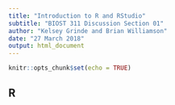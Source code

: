 ```yaml
---
title: "Introduction to R and RStudio"
subtitle: "BIOST 311 Discussion Section 01"
author: "Kelsey Grinde and Brian Williamson"
date: "27 March 2018"
output: html_document
---
```


```r
knitr::opts_chunk$set(echo = TRUE)
```

## R 
